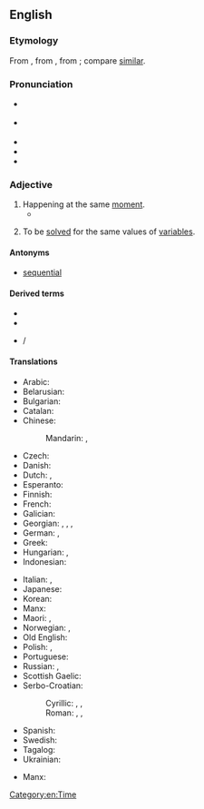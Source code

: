 ==English==

===Etymology===
From {{der|en|ML.|simultaneus}}, from {{m|la|simultim|t=at the same time, extended}}, from {{der|en|la|simul|t=together, at the same time}}; compare [[similar]].

===Pronunciation===
* {{a|UK}} {{IPA|en|/sɪm.əlˈteɪ̯n.i.əs/}}
* {{a|US}} {{IPA|en|/ˌsaɪ̯m.əlˈteɪ̯n.i.əs/}}
* {{audio|en|en-us-simultaneous.ogg|Audio (US)}}
* {{rhymes|en|eɪniəs}}
* {{rhymes|en|eɪnɪəs}}

===Adjective===
{{en-adj|-}}

# Happening at the same [[moment]].
#* {{RQ:Schuster Hepaticae|volume=V|page=3-4|text=As with the Lejeuneaceae, this pattern of massive speciation appears to be correlated with the Cretaceous explosion of the angiosperms and the '''simultaneous''' creation of a host of new microenvironments, differing in humidity, light intensity, texture, etc.}}
# {{lb|en|mathematics|of a set of equations}} To be [[solve]]d for the same values of [[variable]]s.

====Antonyms====
* {{sense|happening at the same moment}} [[sequential]]

====Derived terms====
* {{l|en|simultaneously}}
* {{l|en|simultaneity}}
* {{l|en|simultaneous interpretation}} / {{l|en|simultaneous interpreting}}

====Translations====
{{trans-top|occurring at the same time}}
* Arabic: {{t|ar|مُتَزَامِن}}
* Belarusian: {{t|be|адначасо́вы}}
* Bulgarian: {{t+|bg|едновременен}}
* Catalan: {{t|ca|simultani}}
* Chinese:
*: Mandarin: {{t+|cmn|同時}}, {{t+|cmn|同时|tr=tóngshí}}
* Czech: {{t+|cs|současný}}
* Danish: {{t|da|samtidig}}
* Dutch: {{t+|nl|gelijktijdig}}, {{t+|nl|simultaan}}
* Esperanto: {{t|eo|samtempa}}
* Finnish: {{t+|fi|samanaikainen}}
* French: {{t+|fr|simultané}}
* Galician: {{t|gl|simultáneo}}
* Georgian: {{t|ka|თანადროული}}, {{t|ka|ერთდროული}}, {{t|ka|იმავდროული}}, {{t|ka|ერთჟამიერი}}
* German: {{t+|de|gleichzeitig}}, {{t+|de|simultan}}
* Greek: {{t+|el|ταυτόχρονος}}
* Hungarian: {{t+|hu|egyidejű}}, {{t+|hu|szimultán}}
* Indonesian: {{t+|id|bersamaan}}
{{trans-mid}}
* Italian: {{t+|it|simultaneo}}, {{t+|it|concomitante}}
* Japanese: {{t+|ja|同時|tr=どうじの, dōji no|alt=同時の}}
* Korean: {{t|ko|[[동시적]][[인]]}}
* Manx: {{t|gv|coghleashagh}}
* Maori: {{t|mi|tautokorua}}, {{t|mi|tukutahi}}
* Norwegian: {{t+|no|samtidig}}, {{t|no|samstundes}}
* Old English: {{t|ang|samod|}}
* Polish: {{t+|pl|równoczesny}}, {{t+|pl|jednoczesny}}
* Portuguese: {{t+|pt|simultâneo}}
* Russian: {{t+|ru|одновре́ме́нный}}, {{t+|ru|синхро́нный}}
* Scottish Gaelic: {{t|gd|co-amail}}
* Serbo-Croatian:
*: Cyrillic: {{t|sh|си̏мулта̄н}}, {{t|sh|исто̀времен}}, {{t|sh|исто̀добан}}
*: Roman: {{t+|sh|sȉmultān}}, {{t+|sh|istòvremen}}, {{t+|sh|istòdoban}}
* Spanish: {{t+|es|simultáneo}}
* Swedish: {{t+|sv|samtidig}}
* Tagalog: {{t|tl|santaknain}}
* Ukrainian: {{t|uk|одноча́сний}}
{{trans-bottom}}

{{trans-top|mathematics}}
* Manx: {{t|gv|cofraueagh}}
{{trans-mid}}
{{trans-bottom}}

[[Category:en:Time]]